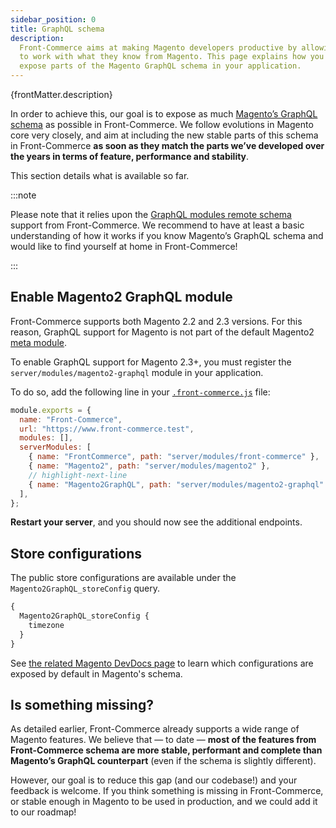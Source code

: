 ```yaml
---
sidebar_position: 0
title: GraphQL schema
description:
  Front-Commerce aims at making Magento developers productive by allowing them
  to work with what they know from Magento. This page explains how you could
  expose parts of the Magento GraphQL schema in your application.
---
```


<p>{frontMatter.description}</p>


In order to achieve this, our goal is to expose as much
[Magento’s GraphQL schema](https://devdocs.magento.com/guides/v2.3/graphql/) as
possible in Front-Commerce. We follow evolutions in Magento core very closely,
and aim at including the new stable parts of this schema in Front-Commerce **as
soon as they match the parts we’ve developed over the years in terms of feature,
performance and stability**.

This section details what is available so far.

:::note

Please note that it relies upon the
[GraphQL modules remote schema](/docs/advanced/graphql/remote-schemas) support
from Front-Commerce. We recommend to have at least a basic understanding of how
it works if you know Magento’s GraphQL schema and would like to find yourself at
home in Front-Commerce!

:::

## Enable Magento2 GraphQL module

Front-Commerce supports both Magento 2.2 and 2.3 versions. For this reason,
GraphQL support for Magento is not part of the default Magento2
[meta module](/docs/advanced/graphql/meta-modules).

To enable GraphQL support for Magento 2.3+, you must register the
`server/modules/magento2-graphql` module in your application.

To do so, add the following line in your
[`.front-commerce.js`](/docs/reference/front-commerce-js) file:

```js title=".front-commerce.js"
module.exports = {
  name: "Front-Commerce",
  url: "https://www.front-commerce.test",
  modules: [],
  serverModules: [
    { name: "FrontCommerce", path: "server/modules/front-commerce" },
    { name: "Magento2", path: "server/modules/magento2" },
    // highlight-next-line
    { name: "Magento2GraphQL", path: "server/modules/magento2-graphql" },
  ],
};
```

**Restart your server**, and you should now see the additional endpoints.

## Store configurations

The public store configurations are available under the
`Magento2GraphQL_storeConfig` query.

<BrowserWindow url="https://localhost:4000/playground">

```graphql
{
  Magento2GraphQL_storeConfig {
    timezone
  }
}
```

</BrowserWindow>

See
[the related Magento DevDocs page](https://devdocs.magento.com/guides/v2.3/graphql/reference/store-config.html)
to learn which configurations are exposed by default in Magento's schema.

## Is something missing?

As detailed earlier, Front-Commerce already supports a wide range of Magento
features. We believe that — to date — **most of the features from Front-Commerce
schema are more stable, performant and complete than Magento’s GraphQL
counterpart** (even if the schema is slightly different).

However, our goal is to reduce this gap (and our codebase!) and your feedback is
welcome. If you think something is missing in Front-Commerce, or stable enough
in Magento to be used in production, <ContactLink /> and we could add it to our
roadmap!
